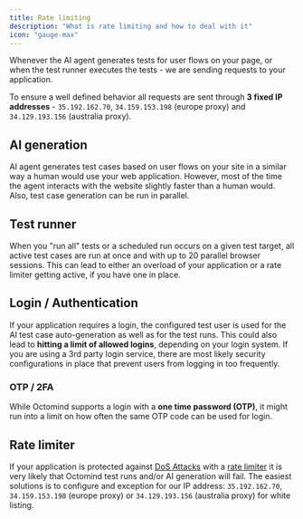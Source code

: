 ```yaml
---
title: Rate limiting
description: "What is rate limiting and how to deal with it"
icon: "gauge-max"
---
```


Whenever the AI agent generates tests for user flows on your page, or when the test runner executes the tests - we are sending requests to your application.

To ensure a well defined behavior all requests are sent through **3 fixed IP addresses** - `35.192.162.70`, `34.159.153.198` (europe proxy) 
and `34.129.193.156` (australia proxy).

## AI generation

AI agent generates test cases based on user flows on your site in a similar way a human would use your web application. However, most of the time the agent interacts with the website slightly faster than a human would.
Also, test case generation can be run in parallel.

## Test runner

When you "run all" tests or a scheduled run occurs on a given test target, all active test cases are run at once and with up to 20 parallel browser sessions.
This can lead to either an overload of your application or a rate limiter getting active, if you have one in place.

## Login / Authentication

If your application requires a login, the configured test user is used for the AI test case auto-generation as well as for the test runs. This could also lead to **hitting a limit of allowed logins**, depending on your login system.
If you are using a 3rd party login service, there are most likely security configurations in place that prevent users from logging in too frequently.

### OTP / 2FA

While Octomind supports a login with a **one time password (OTP)**, it might run into a limit on how often the same OTP code can be used for login.

## Rate limiter

If your application is protected against [DoS Attacks](https://en.wikipedia.org/wiki/Denial-of-service_attack) with a [rate limiter](https://en.wikipedia.org/wiki/Rate_limiting) it is very likely that Octomind test runs and/or AI generation will fail.
The easiest solutions is to configure and exception for our IP address: `35.192.162.70`, `34.159.153.198` (europe proxy) 
 or `34.129.193.156` (australia proxy) for white listing.

